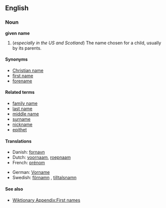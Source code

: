 ==English==
===Noun===
'''given name'''

#(''especially in the US and Scotland'') The name chosen for a child, usually by its parents.

====Synonyms====
*[[Christian name]]
*[[first name]]
*[[forename]]

====Related terms====
*[[family name]]
*[[last name]]
*[[middle name]]
*[[surname]]
*[[nickname]]
*[[epithet]]

====Translations====
{{top}}
*Danish: [[fornavn]]
*Dutch: [[voornaam]], [[roepnaam]]
*French: [[prénom]] {{m}}
{{mid}}
*German: [[Vorname]] {{m}}
*Swedish: [[förnamn]] {{n}}, [[tilltalsnamn]] {{n}}
{{bottom}}

====See also====
* [[Wiktionary Appendix:First names]]